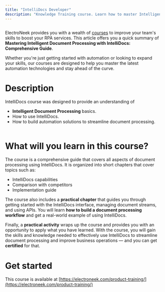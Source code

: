 ```yaml
---
title: "IntelliDocs Developer"
description: "Knowledge Training course. Learn how to master Intelligent Document Processing with IntelliDocs."
---
```

<img className="block" src="images/files_readme_io/_3afe5ec_image.png" alt="" />

ElectroNeek provides you with a wealth of [courses](https://electroneek.com/product-training/)
 to improve your team's skills to boost your RPA services. This article offers you a quick summary of **Mastering Intelligent Document Processing with IntelliDocs: Comprehensive Guide**.

Whether you're just getting started with automation or looking to expand your skills, our courses are designed to help you master the latest automation technologies and stay ahead of the curve.

# Description

IntelliDocs course was designed to provide an understanding of

*   **Intelligent Document Processing** basics.
*   How to use IntelliDocs.
*   How to build automation solutions to streamline document processing.

<img className="block" src="images/files_readme_io/_57ad680_TestDocuments_updated.gif" alt="" />

# What will you learn in this course?

The course is a comprehensive guide that covers all aspects of document processing using IntelliDocs. It is organized into short chapters that cover topics such as:

*   IntelliDocs capabilities
*   Comparison with competitors
*   Implementation guide

The course also includes a **practical chapter** that guides you through getting started with the IntelliDocs interface, managing document streams, and using APIs. You will learn **how to build a document processing workflow** and get a real-world example of using IntelliDocs.

Finally, a **practical activity** wraps up the course and provides you with an opportunity to apply what you have learned. With the course, you will gain the skills and knowledge needed to effectively use IntelliDocs to streamline document processing and improve business operations — and you can get **certified** for that.

# Get started

This course is available at [https://electroneek.com/product-training/](https://electroneek.com/product-training/)

